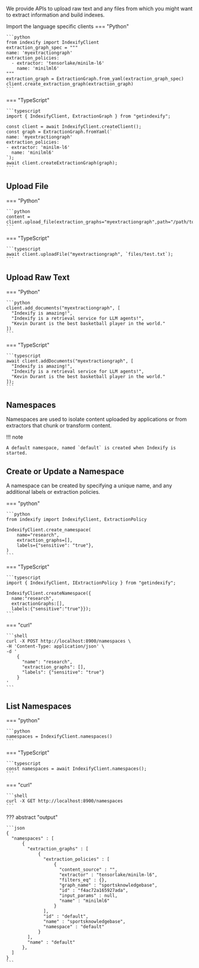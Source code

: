 We provide APIs to upload raw text and any files from which you might want to extract information and build indexes.

Import the language specific clients
=== "Python"

    ```python
    from indexify import IndexifyClient
    extraction_graph_spec = """
    name: 'myextractiongraph'
    extraction_policies:
      - extractor: 'tensorlake/minilm-l6'
        name: 'minilml6'
    """
    extraction_graph = ExtractionGraph.from_yaml(extraction_graph_spec)
    client.create_extraction_graph(extraction_graph)  
    ```
=== "TypeScript"

    ```typescript
    import { IndexifyClient, ExtractionGraph } from "getindexify";

    const client = await IndexifyClient.createClient();
    const graph = ExtractionGraph.fromYaml(`
    name: 'myextractiongraph'
    extraction_policies:
    - extractor: 'minilm-l6'
      name: 'minilml6'
    `);
    await client.createExtractionGraph(graph);
    ```

## Upload File

=== "Python"

    ```python
    content = client.upload_file(extraction_graphs="myextractiongraph",path="/path/to/file")
    ```

=== "TypeScript"
  
    ```typescript
    await client.uploadFile("myextractiongraph", `files/test.txt`);
    ```

## Upload Raw Text
=== "Python"

    ```python
    client.add_documents("myextractiongraph", [
      "Indexify is amazing!",
      "Indexify is a retrieval service for LLM agents!",
      "Kevin Durant is the best basketball player in the world."
    ])
    ```
=== "TypeScript"

    ```typescript
    await client.addDocuments("myextractiongraph", [
      "Indexify is amazing!",
      "Indexify is a retrieval service for LLM agents!",
      "Kevin Durant is the best basketball player in the world."
    ]);
    ```

## Namespaces

Namespaces are used to isolate content uploaded by applications or from extractors that chunk or transform content.

!!! note

    A default namespace, named `default` is created when Indexify is started.

## Create or Update a Namespace
A namespace can be created by specifying a unique name, and any additional labels or extraction policies.

=== "python"

    ```python
    from indexify import IndexifyClient, ExtractionPolicy

    IndexifyClient.create_namespace(
        name="research",
        extraction_graphs=[],
        labels={"sensitive": "true"},
    )
    ```

=== "TypeScript"

    ```typescript
    import { IndexifyClient, IExtractionPolicy } from "getindexify";

    IndexifyClient.createNamespace({
      name:"research", 
      extractionGraphs:[], 
      labels:{"sensitive":"true"}});
    ```

=== "curl"

    ```shell
    curl -X POST http://localhost:8900/namespaces \
    -H 'Content-Type: application/json' \
    -d '
        {
          "name": "research",
          "extraction_graphs": [],
          "labels": {"sensitive": "true"}
        }
    '
    ```

## List Namespaces
=== "python"

    ```python
    namespaces = IndexifyClient.namespaces()
    ```

=== "TypeScript"

    ```typescript
    const namespaces = await IndexifyClient.namespaces();
    ```

=== "curl"

    ```shell
    curl -X GET http://localhost:8900/namespaces
    ```
??? abstract "output"

    ```json
    {
      "namespaces" : [
          {
            "extraction_graphs" : [
                {
                  "extraction_policies" : [
                      {
                        "content_source" : "",
                        "extractor" : "tensorlake/minilm-l6",
                        "filters_eq" : {},
                        "graph_name" : "sportsknowledgebase",
                        "id" : "f4ac72a165927ada",
                        "input_params" : null,
                        "name" : "minilml6"
                      }
                  ],
                  "id" : "default",
                  "name" : "sportsknowledgebase",
                  "namespace" : "default"
                }
            ],
            "name" : "default"
          },
      ]
    }
    ```
